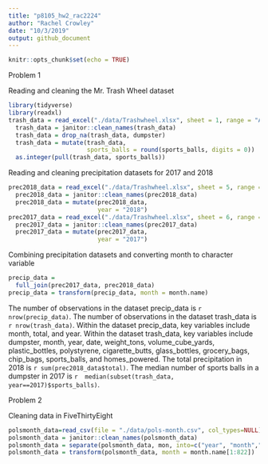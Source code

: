 ```yaml
---
title: "p8105_hw2_rac2224"
author: "Rachel Crowley"
date: "10/3/2019"
output: github_document
---
```


```r
knitr::opts_chunk$set(echo = TRUE)
```

Problem 1

Reading and cleaning the Mr. Trash Wheel dataset

```r
library(tidyverse)
library(readxl)
trash_data = read_excel("./data/Trashwheel.xlsx", sheet = 1, range = "A2:N408",   col_types =   NULL) 
  trash_data = janitor::clean_names(trash_data) 
  trash_data = drop_na(trash_data, dumpster) 
  trash_data = mutate(trash_data, 
                      sports_balls = round(sports_balls, digits = 0)) 
  as.integer(pull(trash_data, sports_balls))
```

Reading and cleaning precipitation datasets for 2017 and 2018

```r
prec2018_data = read_excel("./data/Trashwheel.xlsx", sheet = 5, range =           "A2:B14", col_types = NULL)
  prec2018_data = janitor::clean_names(prec2018_data)
  prec2018_data = mutate(prec2018_data,
                         year = "2018")
prec2017_data = read_excel("./data/Trashwheel.xlsx", sheet = 6, range =           "A2:B14", col_types = NULL)
  prec2017_data = janitor::clean_names(prec2017_data)
  prec2017_data = mutate(prec2017_data,
                         year = "2017")
```

Combining precipitation datasets and converting month to character variable

```r
precip_data = 
  full_join(prec2017_data, prec2018_data)
precip_data = transform(precip_data, month = month.name)
```

The number of observations in the dataset precip_data is `r nrow(precip_data)`. The number of observations in the dataset trash_data is `r nrow(trash_data)`.
Within the dataset precip_data, key variables include month, total, and year. Within the dataset trash_data, key variables include dumpster, month, year, date, weight_tons, volume_cube_yards, plastic_bottles, polystyrene, cigarette_butts, glass_bottles, grocery_bags, chip_bags, sports_balls, and homes_powered.
The total precipitation in 2018 is `r sum(prec2018_data$total)`.
The median number of sports balls in a dumpster in 2017 is `r  median(subset(trash_data, year==2017)$sports_balls)`. 

Problem 2

Cleaning data in FiveThirtyEight


```r
polsmonth_data=read_csv(file = "./data/pols-month.csv", col_types=NULL)
polsmonth_data = janitor::clean_names(polsmonth_data)
polsmonth_data = separate(polsmonth_data, mon, into=c("year", "month","day"))
polsmonth_data = transform(polsmonth_data, month = month.name[1:822])
```
